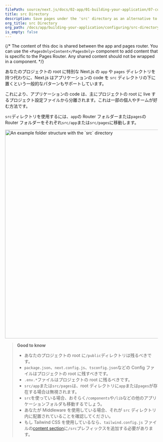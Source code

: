```yaml
---
filePath: source/next.js/docs/02-app/01-building-your-application/07-configuring/06-src-directory.mdx
title: src Directory
description: Save pages under the 'src' directory as an alternative to the root 'pages' directory.
org_title: src Directory
org_path: /docs/app/building-your-application/configuring/src-directory
is_empty: false
---
```


{/* The content of this doc is shared between the app and pages router. You can use the `<PagesOnly>Content</PagesOnly>` component to add content that is specific to the Pages Router. Any shared content should not be wrapped in a component. */}

あなたのプロジェクトの root に特別な Next.js の `app` や `pages` ディレクトリを持つ代わりに、Next.js はアプリケーションの code を `src` ディレクトリの下に置くという一般的なパターンもサポートしています。

これにより、アプリケーションの code は、主にプロジェクトの root に live するプロジェクト設定ファイルから分離されます。これは一部の個人やチームが好む方法です。

`src`ディレクトリを使用するには、`app`の Router フォルダーまたは`pages`の Router フォルダーをそれぞれ`src/app`または`src/pages`に移動します。

<Image
  alt="An example folder structure with the `src` directory"
  srcLight="/docs/light/project-organization-src-directory.png"
  srcDark="/docs/dark/project-organization-src-directory.png"
  width="1600"
  height="687"
/>

> **Good to know**
>
> - あなたのプロジェクトの root に`/public`ディレクトリは残るべきです。
> - `package.json`、`next.config.js`、`tsconfig.json`などの Config ファイルはプロジェクトの root に残すべきです。
> - `.env.*`ファイルはプロジェクトの root に残るべきです。
> - `src/app`または`src/pages`は、root ディレクトリに`app`または`pages`が存在する場合は無視されます。
> - `src`を使っている場合、おそらく`/components`や`/lib`などの他のアプリケーションフォルダも移動するでしょう。
> - あなたが Middleware を使用している場合、それが `src` ディレクトリ内に配置されていることを確認してください。
> - もし Tailwind CSS を使用しているなら、`tailwind.config.js` ファイルの[content section](https://tailwindcss.com/docs/content-configuration)に`/src`プレフィックスを追加する必要があります。
